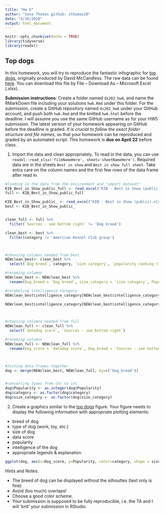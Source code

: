 ```yaml
---
title: "Hw 6"
author: "Sona Thomas github: sthomas20"
date: "4/16/2020"
output: html_document
---
```


```r
knitr::opts_chunk$set(echo = TRUE)
library(tidyverse)
library(readxl)
```

## Top dogs

In this homework, you will try to reproduce the fantastic infographic for [top dogs](https://informationisbeautiful.net/visualizations/best-in-show-whats-the-top-data-dog/), originally produced by David McCandless. The raw data can be found [here](https://docs.google.com/spreadsheets/d/1l_HfF5EaN-QgnLc2UYdCc7L2CVrk0p3VdGB1godOyhk/edit#gid=10). You can download this file by File -- Download As -- Microsoft Excel (.xlsx).

**Submission instructions**: Create a folder named `ds202_hw6`, and name the RMarkDown file including your solutions `hw6.Rmd` under this folder. For the submission, create a GitHub repository named `ds202_hw6` under your GitHub account, and push both `hw6.Rmd` and the knitted `hw6.html` before the deadline. I will assume you use the same GitHub username as for your HW5 submission. The latest version of your homework appearing on GitHub before the deadline is graded. *It is crucial to follow the exact folder structure and file names*, so that your homework can be reproduced and graded by an automated script. This homework is **due on April 22** before class.

1. Import the data and clean appropriately. To read in the data, you can use `readxl::read_xlsx('fileNameHere', sheet='sheetNameHere')`. Required data are in the sheets `Best in show` and `Best in show full sheet`. Take extra care on the column names and the first few rows of the data frame after read in.
```r
#loading in the data from the environment and "import dataset"
KIB_Best_in_Show_public_full <- read_excel("KIB - Best in Show (public).xlsx", sheet = "Best in show full sheet", range = "A3:BS178")
full <- KIB_Best_in_Show_public_full

KIB_Best_in_Show_public_ <- read_excel("KIB - Best in Show (public).xlsx", sheet = "Best in show", range = "A6:BS181")
best <- KIB_Best_in_Show_public_


clean_full <- full %>%
  filter(`Sources - see bottom right` != 'Dog breed')

clean_best <- best %>%
  filter(category != 'American Kennel Club group')



#choosing columns needed from best
NEWclean_best<- clean_best %>%
  select(`Dog breed`, category, `size category`, `popularity ranking (1-173, 1 = most popular)`, `intelligence category`)

#renaming columns
NEWclean_best <- NEWclean_best %>%
  rename(Dog_breed = `Dog breed`, size_category = `size category`, Popularity = `popularity ranking (1-173, 1 = most popular)`, intelligence_category = `intelligence category`)

#relabeling intelligence category
NEWclean_best$intelligence_category[NEWclean_best$intelligence_category == 'Above average'| NEWclean_best$intelligence_category == 'Brightest' | NEWclean_best$intelligence_category == 'Excellent'] <- 'Clever'

NEWclean_best$intelligence_category[NEWclean_best$intelligence_category == 'no data'| NEWclean_best$intelligence_category == 'Lowest' | NEWclean_best$intelligence_category == 'Fair'| NEWclean_best$intelligence_category == 'Average'] <- 'Dumb'



#choosing columns needed from full
NEWclean_full <- clean_full %>%
  select(`datadog score`, `Sources - see bottom right`)

#renaming columns 
NEWclean_full <- NEWclean_full %>%
  rename(Dog_score = `datadog score`, Dog_breed = `Sources - see bottom right`)



#Joining data frames together
dog <- merge(NEWclean_best, NEWclean_full, by=c('Dog_breed'))


#converting tyoes from chr to int
dog$Popularity <- as.integer(dog$Popularity)
dog$category <- as.factor(dog$category)
dog$size_category <- as.factor(dog$size_category)


```

2. Create a graphics similar to the  [top dogs](https://informationisbeautiful.net/visualizations/best-in-show-whats-the-top-data-dog/) figure. Your figure needs to display the following information with appropriate plotting elements:

- breed of dog
- type of dog (work, toy, etc.)
- size of dog
- data score 
- popularity
- intelligence of the dog
- appropriate legends & explanation

```r
ggplot(dog, aes(x=Dog_score, y=Popularity, color=category, shape = size_category, size = intelligence_category)) + geom_point() + geom_text(aes(label = Dog_breed), check_overlap = TRUE, vjust=-1) + theme(panel.background = element_rect(fill = 'antiquewhite', colour = 'black'), plot.background = element_rect(fill = "antiquewhite"), legend.background = element_rect(fill = "antiquewhite"), legend.key = element_rect(fill = 'antiquewhite')) + scale_color_brewer(palette="Dark2") + theme(panel.grid.major = element_blank(), panel.grid.minor = element_blank()) + labs(color = "Category", shape='Size', size= 'Intelligence') + xlab("Dog score") + ggtitle('Best in Show: The Ultimate Data Dog')


```



Hints and Notes:

- The breed of dog can be displayed without the silhouttes (text only is fine)
- Avoid (too much) overlaps!
- Choose a good color scheme.
- Your submission is supposed to be fully reproducible, i.e. the TA and I will 'knit' your submission in RStudio. 